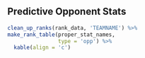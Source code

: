 

## Predictive Opponent Stats

```r
clean_up_ranks(rank_data, 'TEAMNAME') %>% 
make_rank_table(proper_stat_names, 
                type = 'opp') %>%
  kable(align = 'c')
```

